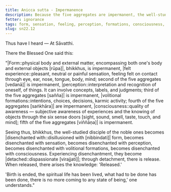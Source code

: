 ```yaml
---
title: Anicca sutta - Impermanence
description: Because the five aggregates are impermanent, the well-studied disciple of the noble ones becomes disenchanted with form, sensation, perception, volitional formations, and consciousness.
fetter: ignorance
tags: form, sensation, feeling, perception, formations, consciousness, impermanence, disenchantment, detachment, release, liberation, sn, sn22-34, sn22
slug: sn22.12
---
```


Thus have I heard — At Sāvatthi.

There the Blessed One said this:

"|Form::physical body and external matter, encompassing both one's body and external objects [rūpa]|, bhikkhus, is impermanent, |felt experience::pleasant, neutral or painful sensation, feeling felt on contact through eye, ear, nose, tongue, body, mind; second of the five aggregates [vedanā]| is impermanent, |perception::interpretation and recognition of oneself, of things. It can involve concepts, labels, and judgments; third of the five aggregates [sañña]| is impermanent, |volitional formations::intentions, choices, decisions, karmic activity; fourth of the five aggregates [saṅkhāra]| are impermanent, |consciousness::quality of awareness — subjective awareness of experiences and the knowing of objects through the six sense doors [sight, sound, smell, taste, touch, and mind]; fifth of the five aggregates [viññāṇa]| is impermanent.

Seeing thus, bhikkhus, the well-studied disciple of the noble ones becomes |disenchanted with::disillusioned with [nibbindati]| form, becomes disenchanted with sensation, becomes disenchanted with perception, becomes disenchanted with volitional formations, becomes disenchanted with consciousness. Experiencing disenchantment, they become |detached::dispassionate [virajjati]|; through detachment, there is release. When released, there arises the knowledge: 'Released.'

'Birth is ended, the spiritual life has been lived, what had to be done has been done, there is no more coming to any state of being,' one understands."
